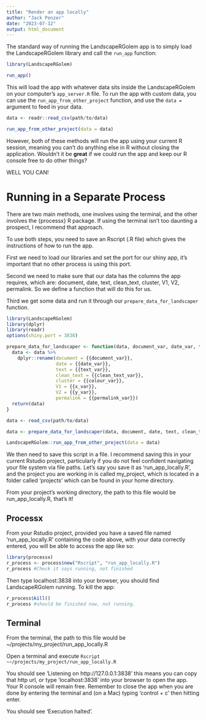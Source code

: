 ```yaml
---
title: "Render an app locally"
author: "Jack Penzer"
date: "2023-07-12"
output: html_document
---
```

The standard way of running the LandscapeRGolem app is to simply load the LandscapeRGolem library and call the `run_app` function:
```r
library(LandscapeRGolem)

run_app()
```

This will load the app with whatever data sits inside the LandscapeRGolem on your computer's `app_server.R` file. To run the app with custom data, you can use the `run_app_from_other_project` function, and use the `data =` argument to feed in your data.

```r
data <- readr::read_csv(path/to/data)

run_app_from_other_project(data = data)
```

However, both of these methods will run the app using your current R session, meaning you can't do anything else in R without closing the application. Wouldn't it be **great** if we could run the app and keep our R console free to do other things?

WELL YOU CAN!

# Running in a Separate Process

There are two main methods, one involves using the terminal, and the other involves the {processx} R package. If using the terminal isn't too daunting a prospect, I recommend that approach.

To use both steps, you need to save an Rscript (.R file) which gives the instructions of how to run the app. 

First we need to load our libraries and set the port for our shiny app, it's important that no other process is using this port. 

Second we need to make sure that our data has the columns the app requires, which are: document, date, text, clean_text, cluster, V1, V2, permalink. So we define a function that will do this for us.

Third we get some data and run it through our `prepare_data_for_landscaper` function. 

```r
library(LandscapeRGolem)
library(dplyr)
library(readr)
options(shiny.port = 3838)

prepare_data_for_landscaper <- function(data, document_var, date_var, text_var, clean_text_var, colour_var, x_var, y_var,permalink_var){
  data <- data %>%
    dplyr::rename(document = {{document_var}},
                  date = {{date_var}},
                  text = {{text_var}},
                  clean_text = {{clean_text_var}},
                  cluster = {{colour_var}},
                  V1 = {{x_var}},
                  V2 = {{y_var}},
                  permalink = {{permalink_var}})
  return(data)
}

data <- read_csv(path/to/data)

data <- prepare_data_for_landscaper(data, document, date, text, clean_text, cluster_name, V1, V2, permalink)

LandscapeRGolem::run_app_from_other_project(data = data)
```

We then need to save this script in a file. I recommend saving this in your current Rstudio project, particularly if you do not feel confident navigating your file system via file paths. Let's say you save it as 'run_app_locally.R', and the project you are working in is called my_project, which is located in a folder called 'projects' which can be found in your home directory. 

From your project's working directory, the path to this file would be run_app_locally.R, that's it!

## Processx

From your Rstudio project, provided you have a saved file named 'run_app_locally.R' containing the code above, with your data correctly entered, you will be able to access the app like so:
```r
library(processx)
r_process <- process$new("Rscript", "run_app_locally.R")
r_process #Check it says running, not finished
```

Then type localhost:3838 into your browser, you should find LandscapeRGolem running. To kill the app:
```r
r_process$kill()
r_process #should be finished now, not running.
```


## Terminal

From the terminal, the path to this file would be ~/projects/my_project/run_app_locally.R

Open a terminal and execute
`Rscript ~~/projects/my_project/run_app_locally.R`

You should see
'Listening on http://127.0.0.1:3838' this means you can copy that http url, or type 'localhost:3838' into your browser to open the app. Your R console will remain free. Remember to close the app when you are done by entering the terminal and (on a Mac) typing 'control + c' then hitting enter.   

You should see 'Execution halted'.
